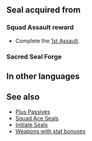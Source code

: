 {{Passive
|type=S
|exclusive=0
|1name=Squad Ace A 1
|1tagid=SID_第1迷宮の覇者1
|1effect=Grants HP+3.
|1cost=40
|1next=-
|2name=Squad Ace A 2
|2tagid=SID_第1迷宮の覇者2
|2effect=Grants HP+4.
|2cost=80
|2next=-
|3name=Squad Ace A 3
|3tagid=SID_第1迷宮の覇者3
|3effect=Grants HP+5.
|3cost=160
|statModifiers1=3,0,0,0,0
|statModifiers2=4,0,0,0,0
|statModifiers3=5,0,0,0,0
|canUseMove={{MoveList|all}}
|canUseWeapon={{WeaponList|all}}
|properties=
}}
==Seal acquired from==
===Squad Assault reward===
* Complete the [[1st Assault]].
===Sacred Seal Forge===
{{SealCosts
|seals=Squad Ace A 1;Squad Ace A 2;Squad Ace A 3
|badgeColor=Transparent 
|costs1=-
|costs2=60;200;50
|costs3=400;1000;100
}}
==In other languages==
{{OtherLanguages
|japanese=第１迷宮の覇者
|german=Überfall-Ass A
|spanishEU=As del asalto A
|spanishLA=As del asalto A
|french=Assaut réussi A
|italian=Asso squadra A
|chineseTW=第１迷宮的霸王
|portuguese=Esquadrão ás A
}}
==See also==
* [[Plus Passives]]
* [[Squad Ace Seals]]
* [[Initiate Seals]]
* [[:Category:Weapons with stat bonuses|Weapons with stat bonuses]]
{{Seals Navbox}}